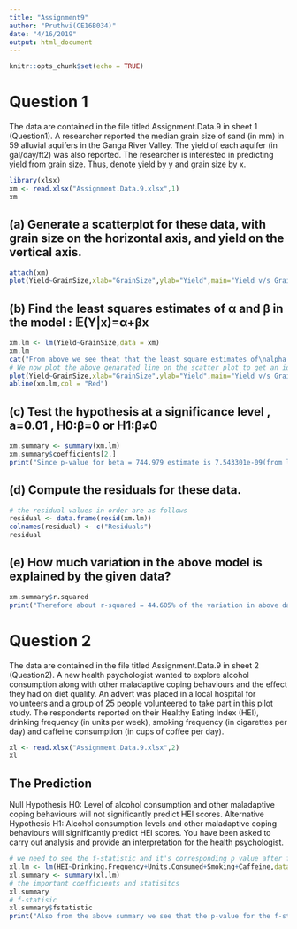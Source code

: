 ```yaml
---
title: "Assignment9"
author: "Pruthvi(CE16B034)"
date: "4/16/2019"
output: html_document
---
```


```r
knitr::opts_chunk$set(echo = TRUE)
```

# Question 1
The data are contained in the file titled Assignment.Data.9 in sheet 1 (Question1).
A researcher reported the median grain size of sand (in mm) in 59 alluvial aquifers in the Ganga River Valley. The yield of each aquifer (in gal/day/ft2) was also reported. The researcher is interested in predicting yield from grain size. Thus, denote yield by y and grain size by x.
```r
library(xlsx)
xm <- read.xlsx("Assignment.Data.9.xlsx",1)
xm
```

## (a) Generate a scatterplot for these data, with grain size on the horizontal axis, and yield on the vertical axis.
```r
attach(xm)
plot(Yield~GrainSize,xlab="GrainSize",ylab="Yield",main="Yield v/s GrainSize",col = "Blue")
```

## (b) Find the least squares estimates of α and β in the model : 𝔼(Y|x)=α+βx
```r
xm.lm <- lm(Yield~GrainSize,data = xm)
xm.lm
cat("From above we see theat that the least square estimates of\nalpha = 744.979\nbeta = -9.294")
# We now plot the above genarated line on the scatter plot to get an idea of it
plot(Yield~GrainSize,xlab="GrainSize",ylab="Yield",main="Yield v/s GrainSize")
abline(xm.lm,col = "Red")
```

## (c) Test the hypothesis at a significance level , a=0.01 , H0:β=0 or H1:β≠0
```r
xm.summary <- summary(xm.lm)
xm.summary$coefficients[2,]
print("Since p-value for beta = 744.979 estimate is 7.543301e-09(from last column) < 0.01 level of significance we reject the null hypothesis and hence beta is not equal to zero.")
```

## (d) Compute the residuals for these data.
```r
# the residual values in order are as follows
residual <- data.frame(resid(xm.lm))
colnames(residual) <- c("Residuals")
residual
```

## (e) How much variation in the above model is explained by the given data?
```r
xm.summary$r.squared
print("Therefore about r-squared = 44.605% of the variation in above data is explained by the given model")
```

# Question 2
The data are contained in the file titled Assignment.Data.9 in sheet 2 (Question2).
A new health psychologist wanted to explore alcohol consumption along with other maladaptive coping behaviours and the effect they had on diet quality. An advert was placed in a local hospital for volunteers and a group of 25 people volunteered to take part in this pilot study. The respondents reported on their Healthy Eating Index (HEI), drinking frequency (in units per week), smoking frequency (in cigarettes per day) and caffeine consumption (in cups of coffee per day).
```r
xl <- read.xlsx("Assignment.Data.9.xlsx",2)
xl
```

## The Prediction
Null Hypothesis H0: Level of alcohol consumption and other maladaptive coping behaviours will not significantly predict HEI scores.
Alternative Hypothesis H1: Alcohol consumption levels and other maladaptive coping behaviours will significantly predict HEI scores.
You have been asked to carry out analysis and provide an interpretation for the health psychologist.
```r
# we need to see the f-statistic and it's corresponding p value after fitting a linear model to the above data
xl.lm <- lm(HEI~Drinking.Frequency+Units.Consumed+Smoking+Caffeine,data=xl)
xl.summary <- summary(xl.lm)
# the important coefficients and statisitcs 
xl.summary
# f-statisic
xl.summary$fstatistic
print("Also from the above summary we see that the p-value for the f-statistic above is 2.556e-06 which means we can reject the null hypothesis for any practical value of the level of significance")
```
